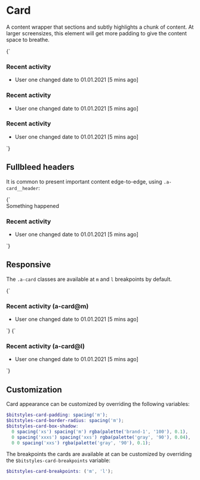 
<Meta title="Atoms/Card" />

# Card

A content wrapper that sections and subtly highlights a chunk of content. At larger screensizes, this element will get more padding to give the content space to breathe.

<Canvas>
  <Story name="Card">
    {`
    <div class="u-grid u-grid-cols-3@m u-gap-m">
      <article class="a-card">
        <h3>Recent activity</h3>
        <ul class="a-list-reset">
          <li>User one changed date to 01.01.2021 [5 mins ago]</li>
        </ul>
      </article>
      <article class="a-card">
        <h3>Recent activity</h3>
        <ul class="a-list-reset">
          <li>User one changed date to 01.01.2021 [5 mins ago]</li>
        </ul>
      </article>
      <article class="a-card">
        <h3>Recent activity</h3>
        <ul class="a-list-reset">
          <li>User one changed date to 01.01.2021 [5 mins ago]</li>
        </ul>
      </article>
    </div>
    `}
  </Story>
</Canvas>

## Fullbleed headers

It is common to present important content edge-to-edge, using `.a-card__header`:

<Canvas>
  <Story name="a-card__header">
    {`
    <div class="u-grid u-grid-cols-2@m u-gap-m">
      <article class="a-card">
        <div class="a-card__header a-flash a-flash--danger">
          Something happened
        </div>
        <h3>Recent activity</h3>
        <ul class="a-list-reset">
          <li>User one changed date to 01.01.2021 [5 mins ago]</li>
        </ul>
      </article>
    </div>
    `}
  </Story>
</Canvas>

## Responsive

The `.a-card` classes are available at `m` and `l` breakpoints by default.

<Canvas>
  <Story name="a-card@m">
    {`
      <article class="a-card@m">
        <h3>Recent activity (a-card@m)</h3>
        <ul class="a-list-reset">
          <li>User one changed date to 01.01.2021 [5 mins ago]</li>
        </ul>
      </article>
    `}
  </Story>
  <Story name="a-card@l">
    {`
      <article class="a-card@l">
        <h3>Recent activity (a-card@l)</h3>
        <ul class="a-list-reset">
          <li>User one changed date to 01.01.2021 [5 mins ago]</li>
        </ul>
      </article>
    `}
  </Story>
</Canvas>

## Customization

Card appearance can be customized by overriding the following variables:

```scss
$bitstyles-card-padding: spacing('m');
$bitstyles-card-border-radius: spacing('m');
$bitstyles-card-box-shadow:
  0 spacing('xs') spacing('m') rgba(palette('brand-1', '100'), 0.1),
  0 spacing('xxxs') spacing('xxs') rgba(palette('gray', '90'), 0.04),
  0 0 spacing('xxs') rgba(palette('gray', '90'), 0.1);
```

The breakpoints the cards are available at can be customized by overriding the `$bitstyles-card-breakpoints` variable:

 ```scss
 $bitstyles-card-breakpoints: ('m', 'l');
 ```
